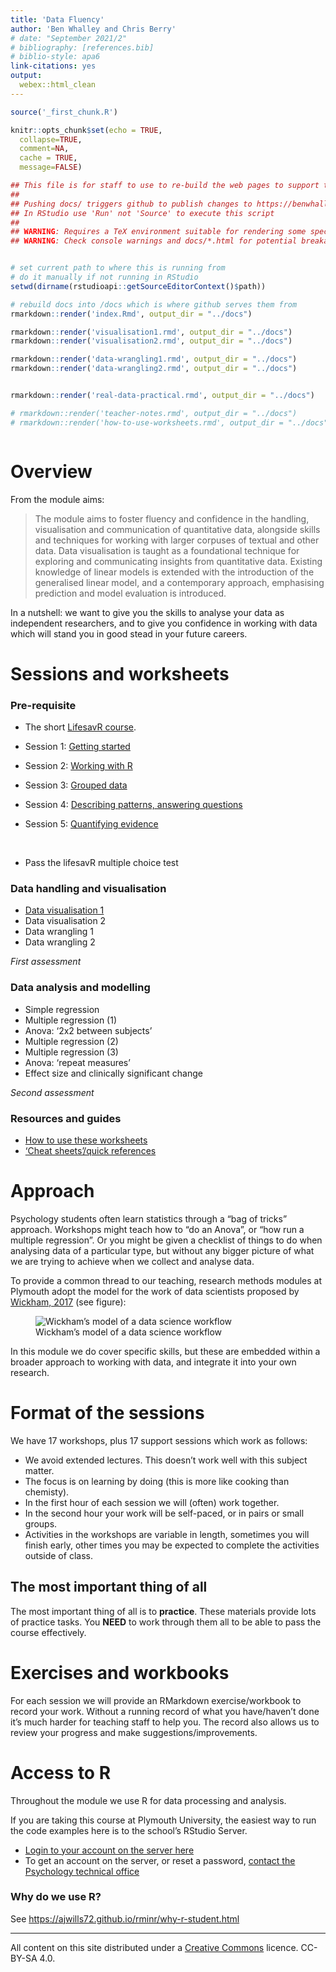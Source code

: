 ```yaml
---
title: 'Data Fluency'
author: 'Ben Whalley and Chris Berry'
# date: "September 2021/2"
# bibliography: [references.bib]
# biblio-style: apa6
link-citations: yes
output:
  webex::html_clean
---
```



```r
source('_first_chunk.R')
```



```r
knitr::opts_chunk$set(echo = TRUE,
  collapse=TRUE,
  comment=NA,
  cache = TRUE,
  message=FALSE)
```



```r
## This file is for staff to use to re-build the web pages to support the teaching sessions.
##
## Pushing docs/ triggers github to publish changes to https://benwhalley.github.io/lifesavR/
## In RStudio use 'Run' not 'Source' to execute this script
##
## WARNING: Requires a TeX environment suitable for rendering some special characters as HTML
## WARNING: Check console warnings and docs/*.html for potential breakage of teaching materials before pushing


# set current path to where this is running from
# do it manually if not running in RStudio
setwd(dirname(rstudioapi::getSourceEditorContext()$path))

# rebuild docs into /docs which is where github serves them from
rmarkdown::render('index.Rmd', output_dir = "../docs")

rmarkdown::render('visualisation1.rmd', output_dir = "../docs")
rmarkdown::render('visualisation2.rmd', output_dir = "../docs")

rmarkdown::render('data-wrangling1.rmd', output_dir = "../docs")
rmarkdown::render('data-wrangling2.rmd', output_dir = "../docs")


rmarkdown::render('real-data-practical.rmd', output_dir = "../docs")

# rmarkdown::render('teacher-notes.rmd', output_dir = "../docs")
# rmarkdown::render('how-to-use-worksheets.rmd', output_dir = "../docs")



```




# Overview


\noindent From the module aims:

> The module aims to foster fluency and confidence in the handling,
> visualisation and communication of quantitative data, alongside skills and
> techniques for working with larger corpuses of textual and other data. Data
> visualisation is taught as a foundational technique for exploring and
> communicating insights from quantitative data. Existing knowledge of linear
> models is extended with the introduction of the generalised linear model, and
> a contemporary approach, emphasising prediction and model evaluation is
> introduced.

\noindent In a nutshell: we want to give you the skills to analyse your data as independent
researchers, and to give you confidence in working with data which will stand
you in good stead in your future careers.


# Sessions and worksheets

### Pre-requisite 

- The short [LifesavR course](http://benwhalley.github.io/lifesavR/).

- Session 1: [Getting started](http://benwhalley.github.io/lifesavR/session-1.html)
- Session 2: [Working with R](http://benwhalley.github.io/lifesavR/session-2.html)
- Session 3:  [Grouped data](http://benwhalley.github.io/lifesavR/session-3.html)
- Session 4:  [Describing patterns, answering questions](http://benwhalley.github.io/lifesavR/session-4.html)
- Session 5:  [Quantifying evidence](http://benwhalley.github.io/lifesavR/session-5.html)

<br>

- Pass the lifesavR multiple choice test





### Data handling and visualisation 

- [Data visualisation 1](visualisation1.html)
- Data visualisation 2
- Data wrangling 1
- Data wrangling 2


<!-- - [Data wrangling 1](data-wrangling1.html)  -->
<!-- - [Data visualisation 2](visualisation2.html) -->
<!-- - [Data wrangling 2](data-wrangling2.html)  -->

<!-- - [Working with real data (practical)](real-data-practical.html) -->

<!-- ([extensions](visualisation-extensions.html)) -->

<!-- 

# wrangling1
pivot_longer
factor labels
knitting


# wrangling2
recoding
separate
extension=joining

# "real data"
making tables
alpha
more facets
jitter
controlling axis limits


-->





*First assessment*


### Data analysis and modelling

- Simple regression
- Multiple regression (1)
- Anova: '2x2 between subjects'
- Multiple regression (2)
- Multiple regression (3)
- Anova: 'repeat measures'
- Effect size and clinically significant change

*Second assessment*



### Resources and guides


- [How to use these worksheets](how-to-use-worksheets.html)
- ['Cheat sheets'/quick references](https://plymouthpsychology.github.io/cheatR/)





# Approach

Psychology students often learn statistics through a "bag of tricks"
approach. Workshops might teach how to "do an Anova", or "how run a multiple
regression". Or you might be given a checklist of things to do when analysing
data of a particular type, but without any bigger picture of what we are
trying to achieve when we collect and analyse data.

To provide a common thread to our teaching, research methods modules at Plymouth
adopt the model for the work of data scientists proposed by
[Wickham, 2017](http://r4ds.had.co.nz/introduction.html) (see figure):

![Wickham's model of a data science workflow](images/data-science.png)

In this module we do cover specific skills, but these are embedded within a broader approach to working with data, and integrate it into your own research.

# Format of the sessions

We have 17 workshops, plus 17 support sessions which work as follows:

-   We avoid extended lectures. This doesn't work well with this subject matter.
-   The focus is on learning by doing (this is more like cooking than chemisty).
-   In the first hour of each session we will (often) work together.
-   In the second hour your work will be self-paced, or in pairs or small
    groups.
-   Activities in the workshops are variable in length, sometimes you will
    finish early, other times you may be expected to complete the activities
    outside of class.




## The most important thing of all

The most important thing of all is to **practice**. These materials provide lots of practice tasks. You **NEED** to work through them all to be able to pass the course effectively.



# Exercises and workbooks

For each session we will provide an RMarkdown exercise/workbook to record your 
work. Without a running record of what you have/haven't done it's much harder for
teaching staff to help you. The record also allows us to review your progress
and make suggestions/improvements.

<!-- TODO EXPLAIN BLOG TASK -->



# Access to R

Throughout the module we use R for data processing and analysis.

If you are taking this course at Plymouth University, the easiest way to run the
code examples here is to the school's RStudio Server.

-   [Login to your account on the server here](https://rstudio.plymouth.ac.uk)
-   To get an account on the server, or reset a password,
    [contact the Psychology technical office](http://www.psy.plymouth.ac.uk/home/)



### Why do we use R? {#reasons-to-use-r}

See <https://ajwills72.github.io/rminr/why-r-student.html>





------------


All content on this site distributed under a [Creative Commons](https://creativecommons.org/)
licence. CC-BY-SA 4.0.
